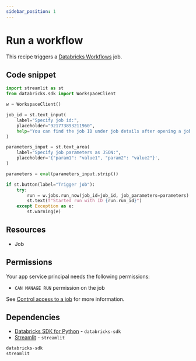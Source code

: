 ```yaml
---
sidebar_position: 1
---
```


# Run a workflow

This recipe triggers a [Databricks Workflows](https://docs.databricks.com/en/jobs/index.html) job.

## Code snippet

```python title="app.py"
import streamlit as st
from databricks.sdk import WorkspaceClient

w = WorkspaceClient()

job_id = st.text_input(
    label="Specify job id:",
    placeholder="921773893211960",
    help="You can find the job ID under job details after opening a job in the UI.",
)

parameters_input = st.text_area(
    label="Specify job parameters as JSON:",
    placeholder='{"param1": "value1", "param2": "value2"}',
)

parameters = eval(parameters_input.strip())

if st.button(label="Trigger job"):
    try:
        run = w.jobs.run_now(job_id=job_id, job_parameters=parameters)
        st.text(f"Started run with ID {run.run_id}")
    except Exception as e:
        st.warning(e)
```

## Resources

* Job

## Permissions

Your app service principal needs the following permissions:

* `CAN MANAGE RUN` permission on the job

See [Control access to a job](https://docs.databricks.com/en/jobs/privileges.html#control-access-to-a-job) for more information.

## Dependencies

* [Databricks SDK for Python](https://pypi.org/project/databricks-sdk/) - `databricks-sdk`
* [Streamlit](https://pypi.org/project/streamlit/) - `streamlit`

```python title="requirements.txt"
databricks-sdk
streamlit
```